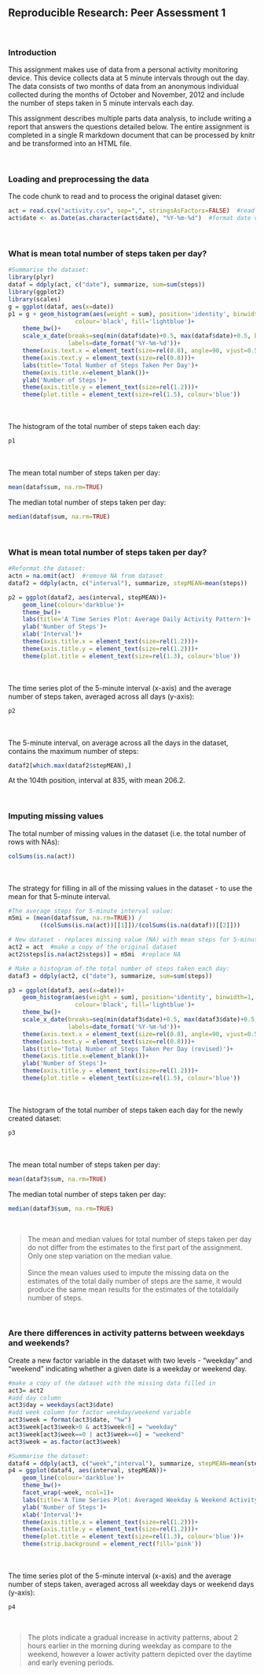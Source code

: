 ## Reproducible Research: Peer Assessment 1  
  
<br>  
  
### Introduction  

This assignment makes use of data from a personal activity monitoring device. This device collects data at 5 minute intervals through out the day. The data consists of two months of data from an anonymous individual collected during the months of October and November, 2012 and include the number of steps taken in 5 minute intervals each day.  
  
This assignment describes multiple parts data analysis, to include writing a report that answers the questions detailed below. The entire assignment is completed in a single R markdown document that can be processed by knitr and be transformed into an HTML file.  
  
<br>  
  
### Loading and preprocessing the data  
The code chunk to read and to process the original dataset given:  
```r
act = read.csv("activity.csv", sep=",", stringsAsFactors=FALSE)  #read dataset
act$date <- as.Date(as.character(act$date), "%Y-%m-%d")  #format date variable
```
  
<br>  
  
### What is mean total number of steps taken per day?  
```r
#Summarise the dataset:
library(plyr)
dataf = ddply(act, c("date"), summarize, sum=sum(steps))
library(ggplot2)
library(scales)
g = ggplot(dataf, aes(x=date))
p1 = g + geom_histogram(aes(weight = sum), position='identity', binwidth=1,
                   colour='black', fill='lightblue')+
    theme_bw()+
    scale_x_date(breaks=seq(min(dataf$date)+0.5, max(dataf$date)+0.5, by=1), 
                 labels=date_format('%Y-%m-%d'))+
    theme(axis.text.x = element_text(size=rel(0.8), angle=90, vjust=0.5))+
    theme(axis.text.y = element_text(size=rel(0.8)))+
    labs(title='Total Number of Steps Taken Per Day')+
    theme(axis.title.x=element_blank())+
    ylab('Number of Steps')+
    theme(axis.title.y = element_text(size=rel(1.2)))+
    theme(plot.title = element_text(size=rel(1.5), colour='blue'))
```
<br>  
The histogram of the total number of steps taken each day:  
```r
p1 
```
<br>  
The mean total number of steps taken per day:
```r
mean(dataf$sum, na.rm=TRUE)
```
The median total number of steps taken per day:
```r
median(dataf$sum, na.rm=TRUE)
```
  
<br>  
  
### What is mean total number of steps taken per day?
```r
#Reformat the dataset:
actn = na.omit(act)  #remove NA from dataset
dataf2 = ddply(actn, c("interval"), summarize, stepMEAN=mean(steps))

p2 = ggplot(dataf2, aes(interval, stepMEAN))+
    geom_line(colour='darkblue')+
    theme_bw()+
    labs(title='A Time Series Plot: Average Daily Activity Pattern')+
    ylab('Number of Steps')+
    xlab('Interval')+
    theme(axis.title.x = element_text(size=rel(1.2)))+
    theme(axis.title.y = element_text(size=rel(1.2)))+
    theme(plot.title = element_text(size=rel(1.3), colour='blue'))
```
<br>  
The time series plot of the 5-minute interval (x-axis) and the average number of steps taken, averaged across all days (y-axis):
```r
p2
```
<br>  
The 5-minute interval, on average across all the days in the dataset, contains the maximum number of steps:  
```r
dataf2[which.max(dataf2$stepMEAN),]
```
At the 104th position, interval at 835, with mean 206.2.  
  
<br>  
  
### Imputing missing values  
  
The total number of missing values in the dataset (i.e. the total number of rows with NAs):  
```r
colSums(is.na(act))
```
<br>  
The strategy for filling in all of the missing values in the dataset - to use the mean for that 5-minute interval.  
```r
#The average steps for 5-minute interval value:
m5mi = (mean(dataf$sum, na.rm=TRUE)) /
         ((colSums(is.na(act))[[1]])/(colSums(is.na(dataf))[[2]]))

# New dataset - replaces missing value (NA) with mean steps for 5-minute interval:
act2 = act  #make a copy of the original dataset
act2$steps[is.na(act2$steps)] = m5mi  #replace NA
```

```r
# Make a histogram of the total number of steps taken each day:
dataf3 = ddply(act2, c("date"), summarize, sum=sum(steps))

p3 = ggplot(dataf3, aes(x=date))+
    geom_histogram(aes(weight = sum), position='identity', binwidth=1,
                   colour='black', fill='lightblue')+
    theme_bw()+
    scale_x_date(breaks=seq(min(dataf3$date)+0.5, max(dataf3$date)+0.5, by=1), 
                 labels=date_format('%Y-%m-%d'))+
    theme(axis.text.x = element_text(size=rel(0.8), angle=90, vjust=0.5))+
    theme(axis.text.y = element_text(size=rel(0.8)))+
    labs(title='Total Number of Steps Taken Per Day (revised)')+
    theme(axis.title.x=element_blank())+
    ylab('Number of Steps')+
    theme(axis.title.y = element_text(size=rel(1.2)))+
    theme(plot.title = element_text(size=rel(1.5), colour='blue'))
```
<br>  
The histogram of the total number of steps taken each day for the newly created dataset:
```r
p3
```
<br>  
The mean total number of steps taken per day:  
```r
mean(dataf3$sum, na.rm=TRUE)
```
  
The median total number of steps taken per day:
```r
median(dataf3$sum, na.rm=TRUE)
```
<br>  
  
>  
The mean and median values for total number of steps taken per day do not differ from the estimates to the first part of the assignment. Only one step variation on the median value.  
<br>
Since the mean values used to impute the missing data on the estimates of the total daily number of steps are the same, it would produce the same mean results for the estimates of the totaldaily number of steps.  
  
<br>  
  
### Are there differences in activity patterns between weekdays and weekends?  
Create a new factor variable in the dataset with two levels - "weekday" and "weekend" indicating whether a given date is a weekday or weekend day.  
```r
#make a copy of the dataset with the missing data filled in
act3= act2
#add day column
act3$day = weekdays(act3$date)
#add week column for factor weekday/weekend variable
act3$week = format(act3$date, "%w")
act3$week[act3$week>0 & act3$week<6] = "weekday"
act3$week[act3$week==0 | act3$week==6] = "weekend"
act3$week = as.factor(act3$week)
```
  
```r
#Summarise the dataset:
dataf4 = ddply(act3, c("week","interval"), summarize, stepMEAN=mean(steps))
p4 = ggplot(dataf4, aes(interval, stepMEAN))+
    geom_line(colour='darkblue')+
    theme_bw()+
    facet_wrap(~week, ncol=1)+
    labs(title='A Time Series Plot: Averaged Weekday & Weekend Activity Pattern')+
    ylab('Number of Steps')+
    xlab('Interval')+
    theme(axis.title.x = element_text(size=rel(1.2)))+
    theme(axis.title.y = element_text(size=rel(1.2)))+
    theme(plot.title = element_text(size=rel(1.3), colour='blue'))+
    theme(strip.background = element_rect(fill='pink'))
```
<br>  
The time series plot of the 5-minute interval (x-axis) and the average number of steps taken, averaged across all weekday days or weekend days (y-axis):
```r
p4
```
<br>  
  
>  
The plots indicate a gradual increase in activity patterns, about 2 hours earlier in the morning during weekday as compare to the weekend, however a lower activity pattern depicted over the daytime and early evening periods.  
  
<br>  
<br>  